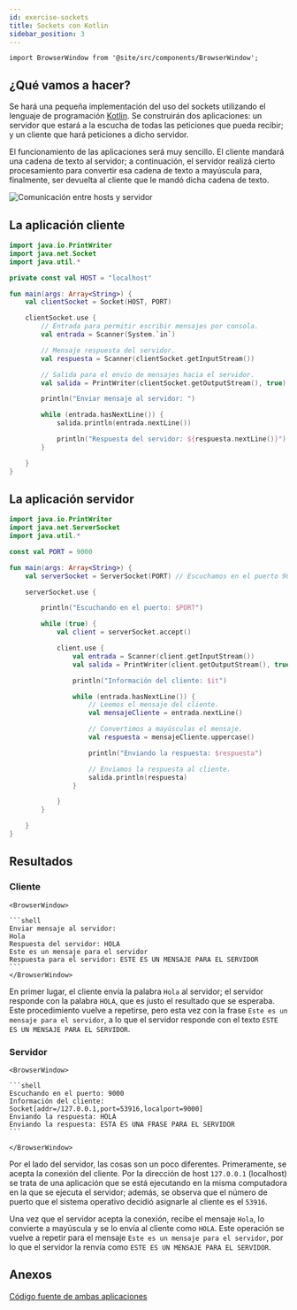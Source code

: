 ```yaml
---
id: exercise-sockets
title: Sockets con Kotlin
sidebar_position: 3
---
```


```mdx-code-block
import BrowserWindow from '@site/src/components/BrowserWindow';
```

## ¿Qué vamos a hacer?

Se hará una pequeña implementación del uso del sockets utilizando el lenguaje de programación [Kotlin](https://kotlinlang.org/). Se construirán dos aplicaciones: un servidor que estará a la escucha de todas las peticiones que pueda recibir; y un cliente que hará peticiones a dicho servidor.

El funcionamiento de las aplicaciones será muy sencillo. El cliente mandará una cadena de texto al servidor; a continuación, el servidor realizá cierto procesamiento para convertir esa cadena de texto a mayúscula para, finalmente, ser devuelta al cliente que le mandó dicha cadena de texto.

![Comunicación entre hosts y servidor](/img/sockets/sockets_exercise.png)

## La aplicación cliente

```kotlin title="Client.kt"
import java.io.PrintWriter
import java.net.Socket
import java.util.*

private const val HOST = "localhost"

fun main(args: Array<String>) {
    val clientSocket = Socket(HOST, PORT)

    clientSocket.use {
        // Entrada para permitir escribir mensajes por consola.
        val entrada = Scanner(System.`in`)

        // Mensaje respuesta del servidor.
        val respuesta = Scanner(clientSocket.getInputStream())

        // Salida para el envío de mensajes hacia el servidor.
        val salida = PrintWriter(clientSocket.getOutputStream(), true)

        println("Enviar mensaje al servidor: ")

        while (entrada.hasNextLine()) {
            salida.println(entrada.nextLine())

            println("Respuesta del servidor: ${respuesta.nextLine()}")
        }

    }
}
```

## La aplicación servidor

```kotlin title="UppercaseServer.kt"
import java.io.PrintWriter
import java.net.ServerSocket
import java.util.*

const val PORT = 9000

fun main(args: Array<String>) {
    val serverSocket = ServerSocket(PORT) // Escuchamos en el puerto 9000.

    serverSocket.use {

        println("Escuchando en el puerto: $PORT")

        while (true) {
            val client = serverSocket.accept()

            client.use {
                val entrada = Scanner(client.getInputStream())
                val salida = PrintWriter(client.getOutputStream(), true)

                println("Información del cliente: $it")

                while (entrada.hasNextLine()) {
                    // Leemos el mensaje del cliente.
                    val mensajeCliente = entrada.nextLine()

                    // Convertimos a mayúsculas el mensaje.
                    val respuesta = mensajeCliente.uppercase()

                    println("Enviando la respuesta: $respuesta")

                    // Enviamos la respuesta al cliente.
                    salida.println(respuesta)
                }

            }
        }

    }
}
```

## Resultados

### Cliente

````mdx-code-block
<BrowserWindow>

```shell
Enviar mensaje al servidor:
Hola
Respuesta del servidor: HOLA
Este es un mensaje para el servidor
Respuesta para el servidor: ESTE ES UN MENSAJE PARA EL SERVIDOR
```
</BrowserWindow>
````

En primer lugar, el cliente envía la palabra `Hola` al servidor; el servidor responde con la palabra `HOLA`, que es justo el resultado que se esperaba. Este procedimiento vuelve a repetirse, pero esta vez con la frase `Este es un mensaje para el servidor`, a lo que el servidor responde con el texto `ESTE ES UN MENSAJE PARA EL SERVIDOR`.

### Servidor

````mdx-code-block
<BrowserWindow>

```shell
Escuchando en el puerto: 9000
Información del cliente: Socket[addr=/127.0.0.1,port=53916,localport=9000]
Enviando la respuesta: HOLA
Enviando la respuesta: ESTA ES UNA FRASE PARA EL SERVIDOR
```

</BrowserWindow>
````

Por el lado del servidor, las cosas son un poco diferentes. Primeramente, se acepta la conexión del cliente. Por la dirección de host `127.0.0.1` (localhost) se trata de una aplicación que se está ejecutando en la misma computadora en la que se ejecuta el servidor; además, se observa que el número de puerto que el sistema operativo decidió asignarle al cliente es el `53916`.

Una vez que el servidor acepta la conexión, recibe el mensaje `Hola`, lo convierte a mayúscula y se lo envía al cliente como `HOLA`. Este operación se vuelve a repetir para el mensaje `Este es un mensaje para el servidor`, por lo que el servidor la renvía como `ESTE ES UN MENSAJE PARA EL SERVIDOR`.

## Anexos

[Código fuente de ambas aplicaciones](https://github.com/HikingCarrot7/proyecto-seguridad-redes/tree/main/src/sockets)

